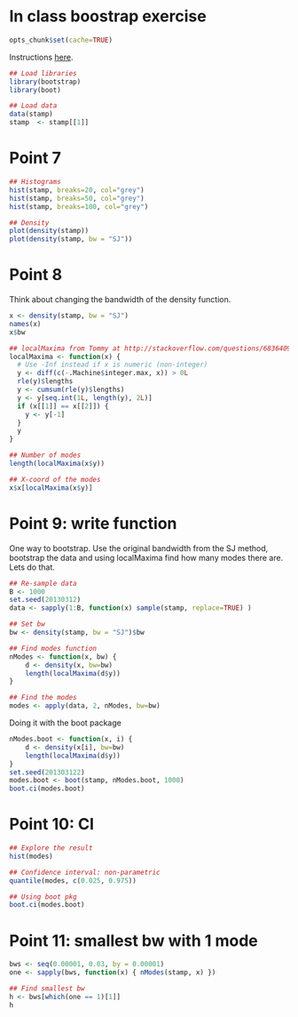 In class boostrap exercise
==========================

```r
opts_chunk$set(cache=TRUE)
```


Instructions [here](https://docs.google.com/document/d/1mwYOkzZTKgPI-gpoI6UjIVl3mJEglQ1XhULoCst4u_o/edit).

```r
## Load libraries
library(bootstrap)
library(boot)

## Load data
data(stamp)
stamp  <- stamp[[1]]
```


# Point 7

```r
## Histograms
hist(stamp, breaks=20, col="grey")
hist(stamp, breaks=50, col="grey")
hist(stamp, breaks=100, col="grey")
```

```r
## Density
plot(density(stamp))
plot(density(stamp, bw = "SJ"))
```


# Point 8

Think about changing the bandwidth of the density function.

```r
x <- density(stamp, bw = "SJ")
names(x)
x$bw

## localMaxima from Tommy at http://stackoverflow.com/questions/6836409/finding-local-maxima-and-minima
localMaxima <- function(x) {
  # Use -Inf instead if x is numeric (non-integer)
  y <- diff(c(-.Machine$integer.max, x)) > 0L
  rle(y)$lengths
  y <- cumsum(rle(y)$lengths)
  y <- y[seq.int(1L, length(y), 2L)]
  if (x[[1]] == x[[2]]) {
    y <- y[-1]
  }
  y
}

## Number of modes
length(localMaxima(x$y))

## X-coord of the modes
x$x[localMaxima(x$y)]
```

# Point 9: write function

One way to bootstrap. Use the original bandwidth from the SJ method, bootstrap the data and using localMaxima find how many modes there are. Lets do that.

```r

## Re-sample data
B <- 1000
set.seed(20130312)
data <- sapply(1:B, function(x) sample(stamp, replace=TRUE) )

## Set bw
bw <- density(stamp, bw = "SJ")$bw

## Find modes function
nModes <- function(x, bw) {
	d <- density(x, bw=bw)
	length(localMaxima(d$y))
}

## Find the modes
modes <- apply(data, 2, nModes, bw=bw)
```

Doing it with the boot package

```r
nModes.boot <- function(x, i) {
	d <- density(x[i], bw=bw)
	length(localMaxima(d$y))
}
set.seed(201303122)
modes.boot <- boot(stamp, nModes.boot, 1000)
boot.ci(modes.boot)
```


# Point 10: CI

```r
## Explore the result
hist(modes)

## Confidence interval: non-parametric
quantile(modes, c(0.025, 0.975))

## Using boot pkg
boot.ci(modes.boot)
```

# Point 11: smallest bw with 1 mode

```r
bws <- seq(0.00001, 0.03, by = 0.00001)
one <- sapply(bws, function(x) { nModes(stamp, x) })

## Find smallest bw
h <- bws[which(one == 1)[1]]
h
```



